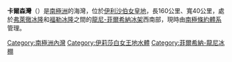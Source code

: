 {{coord|78|0|S|78|30|W|scale:2000000_source:GNIS|display=title}}

'''卡爾森灣'''（{{lang-en|Carlson Inlet}}）是[[南極洲|南極洲]]的海灣，位於[[伊利沙伯女皇地|伊利沙伯女皇地]]，長160公里、寬40公里，處於[[弗萊徹冰隆|弗萊徹冰隆]]和[[福勒冰隆|福勒冰隆]]之間的[[龍尼-菲爾希納冰架|龍尼-菲爾希納冰架]]西南部，現時由[[南極條約體系|南極條約體系]]管理。

{{DEFAULTSORT:Carlson Inlet}}
[[Category:南極洲內灣|Category:南極洲內灣]]
[[Category:伊莉莎白女王地水體|Category:伊莉莎白女王地水體]]
[[Category:菲爾希納-龍尼冰棚|Category:菲爾希納-龍尼冰棚]]


{{QueenElizabethLand-geo-stub}}